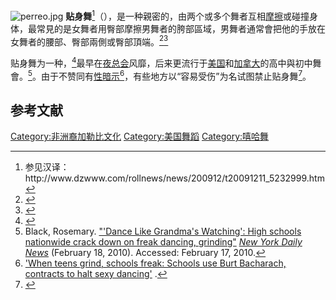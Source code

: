 [[Image:perreo.jpg|thumb]]
'''贴身舞'''<ref>参见汉译：http://www.dzwww.com/rollnews/news/200912/t20091211_5232999.htm {{Wayback|url=http://www.dzwww.com/rollnews/news/200912/t20091211_5232999.htm |date=20100426133104 }}</ref>（{{lang-en|Grinding}}），是一种親密的{{Tsl|en|partner dance|舞伴舞}}，由两个或多个舞者互相[[摩擦|摩擦]]或碰撞身体，最常見的是女舞者用臀部摩擦男舞者的胯部區域，男舞者通常會把他的手放在女舞者的腰部、臀部兩側或臀部頂端。<ref>{{Cite web|first=Eileen|last=Kennedy-Moore|authorlink=Eileen Kennedy-Moore|title=They Call That Dancing?! Can grinding at high school dances be stopped?|date=February 18, 2013|url=https://www.psychologytoday.com/blog/growing-friendships/201302/they-call-dancing|website=[[Psychology_Today|Psychology Today]]}}</ref><ref>{{Cite journal |journal=[[Gender_&_Society|Gender & Society]]|volume=24|issue=3|pages = 355–377|date=June 2010|doi=10.1177/0891243210369894|first=Shelly|last=Ronen|title=Grinding on the dance floor: Gendered Scripts and Sexualized Dancing at College Parties|url=https://archive.org/details/sim_gender-society_2010-06_24_3/page/355|s2cid=146222604}}</ref>

贴身舞为一种{{link-en|嘻哈舞|Hip hop dance}}，<ref>{{cite news|title=Freaked Out: Teens' Dance Moves Split a Texas Town|url=https://www.wsj.com/news/articles/SB119543673953997556|newspaper=Wall Street Journal|date=19 November 2007|accessdate=2022-01-09|archive-date=2017-09-04|archive-url=https://web.archive.org/web/20170904090537/https://www.wsj.com/news/articles/SB119543673953997556|dead-url=no}}</ref>最早在[[夜总会|夜总会]]风靡，后来更流行于[[美国|美国]]和[[加拿大|加拿大]]的高中與初中舞會。<ref>Black, Rosemary. [http://www.nydailynews.com/lifestyle/2010/02/16/2010-02-16_dance_like_grandmas_watching_high_schools_nationwide_crack_down_on_freak_dancing.html "'Dance Like Grandma's Watching': High schools nationwide crack down on freak dancing, grinding"] {{Wayback|url=http://www.nydailynews.com/lifestyle/2010/02/16/2010-02-16_dance_like_grandmas_watching_high_schools_nationwide_crack_down_on_freak_dancing.html |date=20100920235920 }} ''[[New_York_Daily_News|New York Daily News]]'' (February 18, 2010). Accessed: February 17, 2010.</ref>。由于不赞同有[[性暗示|性暗示]]<ref>[http://www.msnbc.msn.com/id/35339424/ns/health-kids_and_parenting/ 'When teens grind, schools freak: Schools use Burt Bacharach, contracts to halt sexy dancing'] {{Wayback|url=http://www.msnbc.msn.com/id/35339424/ns/health-kids_and_parenting/ |date=20120909061504 }}.</ref>，有些地方以“容易受伤”为名试图禁止贴身舞<ref>{{Cite web |url=http://bangordailynews.com/2010/01/12/news/bangor/a-grinding-halt-for-bangor-high-school-dances/ |title="A grinding halt for Bangor High School dances" |access-date=2011-12-31 |archive-date=2019-02-08 |archive-url=https://web.archive.org/web/20190208174635/https://bangordailynews.com/2010/01/12/news/bangor/a-grinding-halt-for-bangor-high-school-dances/ |dead-url=no }}</ref>。

==参考文献==
{{reflist}}

{{DEFAULTSORT:Grinding (Dance)}}

[[Category:非洲裔加勒比文化|Category:非洲裔加勒比文化]]
[[Category:美国舞蹈|Category:美国舞蹈]]
[[Category:嘻哈舞|Category:嘻哈舞]]